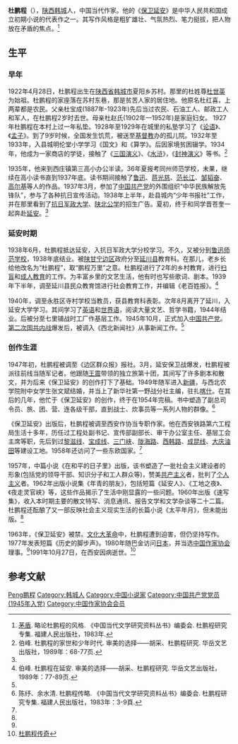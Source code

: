 {{Infobox writer
| name          = 杜鹏程
| image         = 
| image_size    = 
| caption       = 
| pseudonym     = 
| birth_date    = 1922年4月8日
| birth_place   = [[陕西|陕西]][[韩城|韩城]]
| death_date    = 1991年10月27日
| death_place   = [[陕西|陕西]][[西安|西安]]
| occupation    = 小说家
| nationality   = {{PRC}}
| period        = 
| genre         = 
| notable_works = 《[[保卫延安|保卫延安]]》
| subject       = 
| movement      = [[现实主义|现实主义]]
| influences    = 
| influenced    = 
| signature     = 
| website       = 
}}
'''杜鹏程'''（{{bd|1922年|4月8日|1991年|10月27日|catIdx=D杜}}），[[陕西|陕西]][[韩城|韩城]]人，中国当代作家。他的《[[保卫延安|保卫延安]]》是中华人民共和国成立初期小说的代表作之一。其写作风格是粗犷雄壮、气氛热烈、笔力挺拔，把人物放在矛盾的焦点。<ref name=md>[[茅盾|茅盾]]. 略论杜鹏程的风格. 《中国当代文学研究资料丛书》编委会. 杜鹏程研究专集. 福建人民出版社，1983年. </ref>

== 生平 ==
=== 早年 ===
1922年4月28日，杜鹏程出生在[[陕西省|陕西省]][[韩城市|韩城市]]夏阳乡苏村。那里的杜姓尊[[杜世英|杜世英]]为始祖。杜鹏程的家座落在苏村东巷，那是贫苦人家的居住地。他原名杜红喜，上两辈都是农民。父亲杜宝成(1887年-1923年)先后当过农民、石油工人、邮政工人和军人，在杜鹏程2岁时去世。母亲杜赵氏(1902年一1952年)是家庭妇女。 1927年杜鹏程在本村上过一年私垫。1928年至1929年在城里的私塾学习了《[[论语|论语]]》、《[[孟子|孟子]]》。到了9岁时候，全国发生饥荒，被送至[[基督教|基督教]]办的孤儿院。1932年至1933年，入县城明伦堂小学学习《国文》和《算学》。后因家境贫困辍学。1934年，他成为一家商店的学徒，接触了《[[三国演义|三国演义]]》、《[[水浒|水浒]]》，《[[封神演义|封神演义]]》等书。<ref name=BF>伯峰. 杜鹏程的家世和少年时代. 审美的选择——胡采、杜鹏程研究. 华岳文艺出版社，1989年：68-77页. </ref>

1935年，他来到西庄镇第三高小办公半读。36年夏报考同州师范学校，未果，继续在高小读书直到1937年底。读书期间接触了[[鲁迅|鲁迅]]、[[蒋光慈|蒋光慈]]、[[范长江|范长江]]、[[邹韬奋|邹韬奋]]、[[马克西姆·高尔基|高尔基]]等人的作品。1937年3月，参加了[[中国共产党|中国共产党]]的外围组织“中华民族解放先锋队”，参与了各种抗日宣传活动。1938年上半年，赴县城内“少年书报社”工作，并在那里看到了[[抗日军政大学|抗日军政大学]]、[[陕北公学|陕北公学]]的招生广告。夏初，终于和同学晋苍奎一起奔赴[[延安|延安]]。<ref name=BF/>

=== 延安时期 ===
1938年6月，杜鹏程抵达延安，入抗日军政大学分校学习。不久，又被分到[[鲁迅师范学校|鲁迅师范学校]]，1938年底结业。被[[陕甘宁边区|陕甘宁边区]]政府分至[[延川县|延川县]]教育科。在那儿，老乡长给他改名为“杜鹏程”，取“鹏程万里”之意。杜鹏程进行了2年的乡村教育，进行[[扫盲|扫盲]]和[[成人教育|成人教育]]的工作。为丰富乡里的文艺生活，他有时也写些歌词、剧本。1939年下半年，调至延川县民众教育馆进行社会教育工作，并编辑《老百姓报》。<ref name=BF2>伯峰. 杜鹏程在延安. 审美的选择——胡采、杜鹏程研究. 华岳文艺出版社，1989年：77-89页. </ref>

1940年，调至永胜区寺村学校当教员，获县教育科表彰。次年8月离开了延川，入延安大学学习。其间学习了[[英语|英语]]和[[世界语|世界语]]，阅读大量文艺、哲学书籍，1944年结业。后被分至七里铺战时工厂作基层工作。1945年10月，正式加入[[中国共产党|中国共产党]]。[[第二次国共内战|第二次国共内战]]爆发后，被调入《西北新闻社》从事新闻工作。<ref name=BF2/>

=== 创作生涯 ===
1947年初，杜鹏程被调至《边区群众报》报社。3月，延安保卫战爆发，杜鹏程被派往前线当随军记者。他跟随[[王震|王震]]带领的独立旅第十团，其间写了许多剧本和散文，并为后来《保卫延安》的创作打下了基础。1949年随军进入[[新疆|新疆]]，与西北农学院附中女学生张文斌结婚，并当上了新华社第一野战分社主编，驻扎[[喀什|喀什]]。在其后的几年，他忙于《保卫延安》的创作，终于在1954年完稿。书中塑造了副总司令员、旅、团、营、连各级干部，直到战士、炊事员等一系列人物的群像。<ref name=zj>陈纾、余水清. 杜鹏程传略. 《中国当代文学研究资料丛书》编委会. 杜鹏程研究专集. 福建人民出版社，1983年：3-9頁. </ref>

《保卫延安》出版后，杜鹏程被调至西安作协当专职作家。他在西安铁路第六工程局生活十多年，历任过工程处副书记、宣传部副部长、审干办公室主任、基层工会主席等职，先后到过[[黎滋线|黎滋线]]、[[宝成线|宝成线]]、[[三门峡|三门峡]]、[[陇海路|陇海路]]、[[西韩路|西韩路]]、[[成昆线|成昆线]]、[[大庆油田|大庆油田]]等建设工地。1958年还访问了一些东欧国家。<ref name=zj/>

1957年，中篇小说《在和平的日子里》出版，该书塑造了一批社会主义建设者的形象(包括党的领导干部、知识分子和工人群众等)，赞美[[共产主义|共产主义]]者，批判了[[个人主义|个人主义]]者。1962年出版小说集《年青的朋友》，包括短篇《延安人》、《工地之夜》、《夜走灵官峡》等，这些作品揭示了生活中刚显露的一些问题。1960年出版《速写集》，收入本时期主要的散文特写、消息通讯、报告文学和文学杂谈等二十二篇。杜鹏程还酝酿了又一部反映社会主义现实生活的长篇小说《太平年月》，但未能出版。<ref name=zj/>

1963年，《保卫延安》被禁。[[文化大革命|文化大革命]]中，杜鹏程遭到迫害，但仍坚持写作。1977年发表短篇《历史的脚步声》。1980年随巴金访问[[日本|日本]]，并当选[[中国作家协会|中国作家协会]]理事。<ref name=zj/>1991年10月27日，在西安因病逝世。<ref>[http://www.hancheng.gov.cn/zlk/view.aspx?id=796&pages=2 杜鹏程传奇]{{dead link|date=2018年1月 |bot=InternetArchiveBot |fix-attempted=yes }}</ref>

== 参考文献 ==
{{reflist}}

{{中国作家协会第三届理事会}}
{{中国作家协会第四届理事会}}
{{中国文学艺术界联合会第四届全国委员会}}

{{Authority control}}
{{DEFAULTSORT:Du杜}}
[[Category:杜姓|Peng鹏程]]
[[Category:韩城人|Category:韩城人]]
[[Category:中国小说家|Category:中国小说家]]
[[Category:中国共产党党员_(1945年入党)|Category:中国共产党党员 (1945年入党)]]
[[Category:中国作家协会会员|Category:中国作家协会会员]]